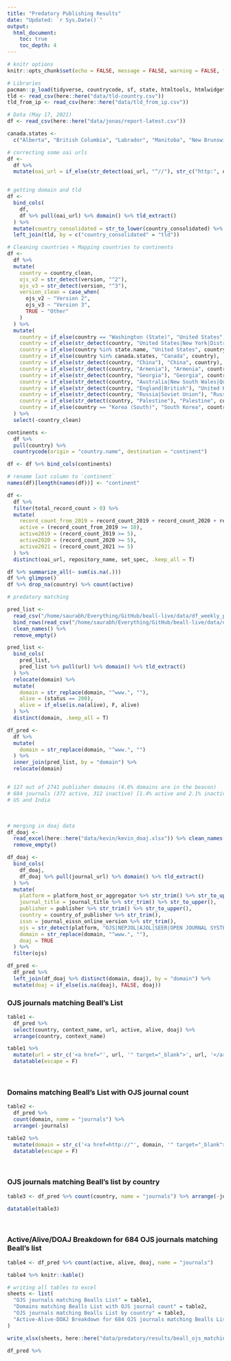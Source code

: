 ```yaml
---
title: "Predatory Publishing Results"
date: "Updated: `r Sys.Date()`"
output:
  html_document:
    toc: true
    toc_depth: 4
---
```



```r
# knitr options
knitr::opts_chunk$set(echo = FALSE, message = FALSE, warning = FALSE, fig.retina = 4)
```


```r
# Libraries
pacman::p_load(tidyverse, countrycode, sf, state, htmltools, htmlwidgets, urltools, janitor, DT, RColorBrewer, plotly, readxl, writexl)
tld <- read_csv(here::here("data/tld-country.csv"))
tld_from_ip <- read_csv(here::here("data/tld_from_ip.csv"))
```



```r
# Data (May 17, 2021)
df <- read_csv(here::here("data/jonas/report-latest.csv"))

canada.states <- 
  c("Alberta", "British Columbia", "Labrador", "Manitoba", "New Brunswick", "Newfoundland", "Nova Scotia", "Nunavut", "North West Terr.", "Ontario", "Prince Edward Is.", "Québec (Province)", "Saskatchewan", "Yukon")

# correcting some oai urls
df <- 
  df %>% 
  mutate(oai_url = if_else(str_detect(oai_url, "^//"), str_c("http:", oai_url), oai_url))


# getting domain and tld
df <-  
  bind_cols(
    df,
    df %>% pull(oai_url) %>% domain() %>% tld_extract()
  ) %>% 
  mutate(country_consolidated = str_to_lower(country_consolidated) %>% str_trim()) %>% 
  left_join(tld, by = c("country_consolidated" = "tld"))

# Cleaning countries + Mapping countries to continents
df <-
  df %>% 
  mutate(
    country = country_clean,
    ojs_v2 = str_detect(version, "^2"),
    ojs_v3 = str_detect(version, "^3"),
    version_clean = case_when(
      ojs_v2 ~ "Version 2",
      ojs_v3 ~ "Version 3",
      TRUE ~ "Other"
    )
  ) %>% 
  mutate(
    country = if_else(country == "Washington (State)", "United States", country),
    country = if_else(str_detect(country, "United States|New York|District of Columbia"), "United States", country),
    country = if_else(country %in% state.name, "United States", country),
    country = if_else(country %in% canada.states, "Canada", country),
    country = if_else(str_detect(country, "China"), "China", country),
    country = if_else(str_detect(country, "Armenia"), "Armenia", country),
    country = if_else(str_detect(country, "Georgia"), "Georgia", country),
    country = if_else(str_detect(country, "Australia|New South Wales|Queensland|Victoria"), "Australia", country),
    country = if_else(str_detect(country, "England|British"), "United Kingdom", country),
    country = if_else(str_detect(country, "Russia|Soviet Union"), "Russia", country),
    country = if_else(str_detect(country, "Palestine"), "Palestine", country),
    country = if_else(country == "Korea (South)", "South Korea", country)
  ) %>% 
  select(-country_clean)

continents <-
  df %>%
  pull(country) %>% 
  countrycode(origin = "country.name", destination = "continent")

df <- df %>% bind_cols(continents)

# rename last column to `continent`
names(df)[length(names(df))] <- "continent"

df <-
  df %>% 
  filter(total_record_count > 0) %>% 
  mutate(
    record_count_from_2019 = record_count_2019 + record_count_2020 + record_count_2021,
    active = (record_count_from_2019 >= 10),
    active2019 = (record_count_2019 >= 5),
    active2020 = (record_count_2020 >= 5),
    active2021 = (record_count_2021 >= 5)
  ) %>%
  distinct(oai_url, repository_name, set_spec, .keep_all = T)
```


```r
df %>% summarize_all(~ sum(is.na(.)))
df %>% glimpse()
df %>% drop_na(country) %>% count(active)
```



```r
# predatory matching

pred_list <- 
  read_csv("/home/saurabh/Everything/GitHub/beall-live/data/df_weekly_publishers.csv") %>% 
  bind_rows(read_csv("/home/saurabh/Everything/GitHub/beall-live/data/df_weekly_standalone.csv")) %>% 
  clean_names() %>% 
  remove_empty()

pred_list <-
  bind_cols(
    pred_list,
    pred_list %>% pull(url) %>% domain() %>% tld_extract()
  ) %>% 
  relocate(domain) %>% 
  mutate(
    domain = str_replace(domain, "^www.", ""),
    alive = (status == 200),
    alive = if_else(is.na(alive), F, alive)
  ) %>% 
  distinct(domain, .keep_all = T)

df_pred <- 
  df %>%
  mutate(
    domain = str_replace(domain, "^www.", "")
  ) %>%
  inner_join(pred_list, by = "domain") %>%
  relocate(domain)


# 127 out of 2741 publisher domains (4.6% domains are in the beacon)
# 684 journals (372 active, 312 inactive) [1.4% active and 2.1% inactive OJS journals]. 118 of these are in DOAJ.
# US and India
```

&nbsp;

```r
# merging in doaj data
df_doaj <- 
  read_excel(here::here("data/kevin/kevin_doaj.xlsx")) %>% clean_names() %>% 
  remove_empty()

df_doaj <-
  bind_cols(
    df_doaj,
    df_doaj %>% pull(journal_url) %>% domain() %>% tld_extract()
  ) %>%
  mutate(
    platform = platform_host_or_aggregator %>% str_trim() %>% str_to_upper(),
    journal_title = journal_title %>% str_trim() %>% str_to_upper(),
    publisher = publisher %>% str_trim() %>% str_to_upper(),
    country = country_of_publisher %>% str_trim(),
    issn = journal_eissn_online_version %>% str_trim(),
    ojs = str_detect(platform, "OJS|NEPJOL|AJOL|SEER|OPEN JOURNAL SYSTEM"),
    domain = str_replace(domain, "^www.", ""),
    doaj = TRUE
  ) %>% 
  filter(ojs)

df_pred <-
  df_pred %>%
  left_join(df_doaj %>% distinct(domain, doaj), by = "domain") %>% 
  mutate(doaj = if_else(is.na(doaj), FALSE, doaj))
```


### OJS journals matching Beall's List

```r
table1 <-
  df_pred %>%
  select(country, context_name, url, active, alive, doaj) %>% 
  arrange(country, context_name) 

table1 %>%
  mutate(url = str_c('<a href="', url, '" target="_blank">', url, '</a>')) %>% 
  datatable(escape = F)
```


&nbsp;

### Domains matching Beall's List with OJS journal count

```r
table2 <-
  df_pred %>% 
  count(domain, name = "journals") %>% 
  arrange(-journals) 

table2 %>% 
  mutate(domain = str_c('<a href=http://"', domain, '" target="_blank">', domain, '</a>')) %>% 
  datatable(escape = F)
```


&nbsp;

### OJS journals matching Beall's list by country

```r
table3 <- df_pred %>% count(country, name = "journals") %>% arrange(-journals)

datatable(table3)
```


&nbsp;

### Active/Alive/DOAJ Breakdown for 684 OJS journals matching Beall's list

```r
table4 <- df_pred %>% count(active, alive, doaj, name = "journals")

table4 %>% knitr::kable()
```

```r
# writing all tables to excel 
sheets <- list(
  "OJS journals matching Bealls List" = table1, 
  "Domains matching Bealls List with OJS journal count" = table2,
  "OJS journals matching Bealls List by country" = table3,
  "Active-Alive-DOAJ Breakdown for 684 OJS journals matching Bealls List" = table4
) 

write_xlsx(sheets, here::here("data/predatory/results/beall_ojs_matching_results.xlsx"))
```



```r
df_pred %>%
  
```

